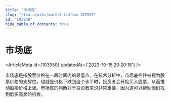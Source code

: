```yaml
---
title: "市场底"
slug: "/learn/wiki/market-bottom-103950"
id: "103950"
hide_table_of_contents: true
---
```



# 市场底

<ArticleMeta id={103950} updatedAt={'2023-10-15 20:20:16'} />
<div className='border-solid border-b border-t-0 my-4 border-[var(--ifm-color-gray-300)]' />

市场底是指股票价格在一段时间内的最低点。在技术分析中，市场底往往被视为股票价格的支撑位，也就是价格下跌到这个水平时，投资者会开始买入股票，从而推动股票价格上涨。市场底的判断对于投资者来说非常重要，因为这可以帮助他们找到低买高卖的机会。
